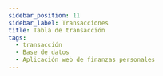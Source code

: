 ```yaml
---
sidebar_position: 11
sidebar_label: Transacciones
title: Tabla de transacción
tags:
  - transacción
  - Base de datos
  - Aplicación web de finanzas personales
---
```



<Title nameTable="transactions" />

Las transacciones, representan los movimientos entre cuentas.

## Columnas

<Field field="id" types="INT" isUnique isPrimaryKey comments="Clave primario" />

<Field field="egress_id" types="INT" isForeignKey comments="Clave foráneo" />

<Field field="ingress_id" types="INT" isForeignKey comments="Clave foráneo" />

<Field field="user_id" types="INT" isForeignKey comments="Clave foráneo" />

<Field field="quantity" types="DOUBLE" comments="Cantidad de transacción." />

<Field
  field="observation"
  types="VARCHAR(255)"
  comments="Observaciones de la operación."
/>

<Field
  field="created_date"
  types="TIMESTAMP"
  comments="Información de auditoria, Fecha de creación del registro."
/>

<Field
  field="updated_date"
  isNull
  types="TIMESTAMP"
  comments="Información de auditoria, Fecha de actualización del registro."
/>

<Field
  field="deleted_date"
  isNull
  types="TIMESTAMP"
  comments="Información de auditoria, Fecha de eliminación del registro."
/>

## Indexes

<Index indexName="pkTransaction" isPrimaryKey />

<Index indexName="ukTransaction" isUnique />

## Relaciones

<Relationship
  table="transactions"
  cardinality="➡1:N➡"
  foreign="users"
  constraint=""
  relationship="1:N"
  field_id="id"
/>

<Relationship
  table="transactions"
  cardinality="➡1:N➡"
  foreign="ingresses"
  constraint="fkTransactionIngress"
  relationship="1:N"
  field_id="id"
/>

<Relationship
  table="transactions"
  cardinality="➡1:N➡"
  foreign="egresses"
  constraint="fkTransactionEgress"
  relationship="1:N"
  field_id="id"
/>
